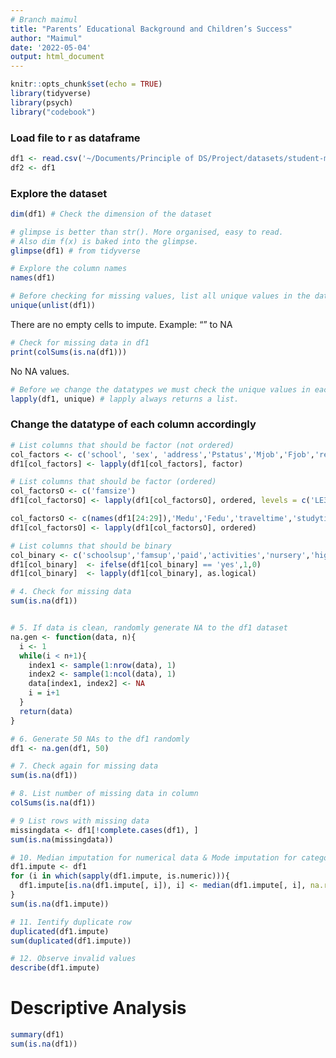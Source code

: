 ```yaml
---
# Branch maimul
title: "Parents’ Educational Background and Children’s Success"
author: "Maimul"
date: '2022-05-04'
output: html_document
---
```


```r
knitr::opts_chunk$set(echo = TRUE)
library(tidyverse)
library(psych)
library("codebook")
```


### Load file to r as dataframe
```r
df1 <- read.csv('~/Documents/Principle of DS/Project/datasets/student-mat.csv') # Change this according to the file name and directory of the file.
df2 <- df1
```



### Explore the dataset
```r
dim(df1) # Check the dimension of the dataset

# glimpse is better than str(). More organised, easy to read. 
# Also dim f(x) is baked into the glimpse.
glimpse(df1) # from tidyverse

# Explore the column names
names(df1)

# Before checking for missing values, list all unique values in the dataframe. Look for "" cells
unique(unlist(df1))
```
There are no empty cells to impute. Example: "" to NA

```r
# Check for missing data in df1
print(colSums(is.na(df1)))
```
No NA values. 

```r
# Before we change the datatypes we must check the unique values in each column.
lapply(df1, unique) # lapply always returns a list. 
```


### Change the datatype of each column accordingly 
```r
# List columns that should be factor (not ordered)
col_factors <- c('school', 'sex', 'address','Pstatus','Mjob','Fjob','reason','guardian')
df1[col_factors] <- lapply(df1[col_factors], factor)

# List columns that should be factor (ordered)
col_factorsO <- c('famsize')
df1[col_factorsO] <- lapply(df1[col_factorsO], ordered, levels = c('LE3','GT3'))

col_factorsO <- c(names(df1[24:29]),'Medu','Fedu','traveltime','studytime')
df1[col_factorsO] <- lapply(df1[col_factorsO], ordered)

# List columns that should be binary
col_binary <- c('schoolsup','famsup','paid','activities','nursery','higher','internet','romantic')
df1[col_binary]  <- ifelse(df1[col_binary] == 'yes',1,0)
df1[col_binary]  <- lapply(df1[col_binary], as.logical)


```

```r
# 4. Check for missing data
sum(is.na(df1))


# 5. If data is clean, randomly generate NA to the df1 dataset
na.gen <- function(data, n){
  i <- 1
  while(i < n+1){
    index1 <- sample(1:nrow(data), 1)
    index2 <- sample(1:ncol(data), 1)
    data[index1, index2] <- NA
    i = i+1
  }
  return(data)
}

# 6. Generate 50 NAs to the df1 randomly
df1 <- na.gen(df1, 50)

# 7. Check again for missing data
sum(is.na(df1))

# 8. List number of missing data in column
colSums(is.na(df1))

# 9 List rows with missing data
missingdata <- df1[!complete.cases(df1), ]
sum(is.na(missingdata))

# 10. Median imputation for numerical data & Mode imputation for categorical data
df1.impute <- df1
for (i in which(sapply(df1.impute, is.numeric))){
  df1.impute[is.na(df1.impute[, i]), i] <- median(df1.impute[, i], na.rm = TRUE)
}
sum(is.na(df1.impute))

# 11. Ientify duplicate row
duplicated(df1.impute)
sum(duplicated(df1.impute))

# 12. Observe invalid values
describe(df1.impute)
```



# Descriptive Analysis
```r
summary(df1)
sum(is.na(df1))
```

